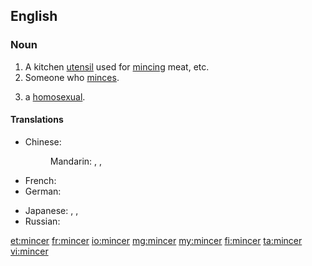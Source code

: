 ==English==

===Noun===
{{en-noun}}

# A kitchen [[utensil]] used for [[mince|mincing]] meat, etc.
# Someone who [[mince|minces]].
# {{context|British|slang|derogatory}} a [[homosexual]].

====Translations====
{{trans-top|a kitchen utensil used for mincing meat}}
* Chinese:
*: Mandarin: {{t|cmn|絞肉機|sc=Hani}}, {{t|cmn|绞肉机|tr=jiǎoròujī|sc=Hani}}, {{t|cmn|碎肉器|tr=suìròuqì|sc=Hani}}
* French: {{t+|fr|hachoir|m}}
* German: {{t+|de|Fleischwolf|m}}
{{trans-mid}}
* Japanese: {{t-|ja|挽肉機|tr=ひきにくき, hikinikuki|sc=Jpan}}, {{t-|ja|挽肉器|tr=ひきにくき, hikinikuki|sc=Jpan}}, {{t-|ja|ミンサー|tr=minsā|sc=Jpan}}
* Russian: {{t+|ru|мясорубка|f|tr=mjasorúbka}}
{{trans-bottom}}

[[et:mincer]]
[[fr:mincer]]
[[io:mincer]]
[[mg:mincer]]
[[my:mincer]]
[[fi:mincer]]
[[ta:mincer]]
[[vi:mincer]]